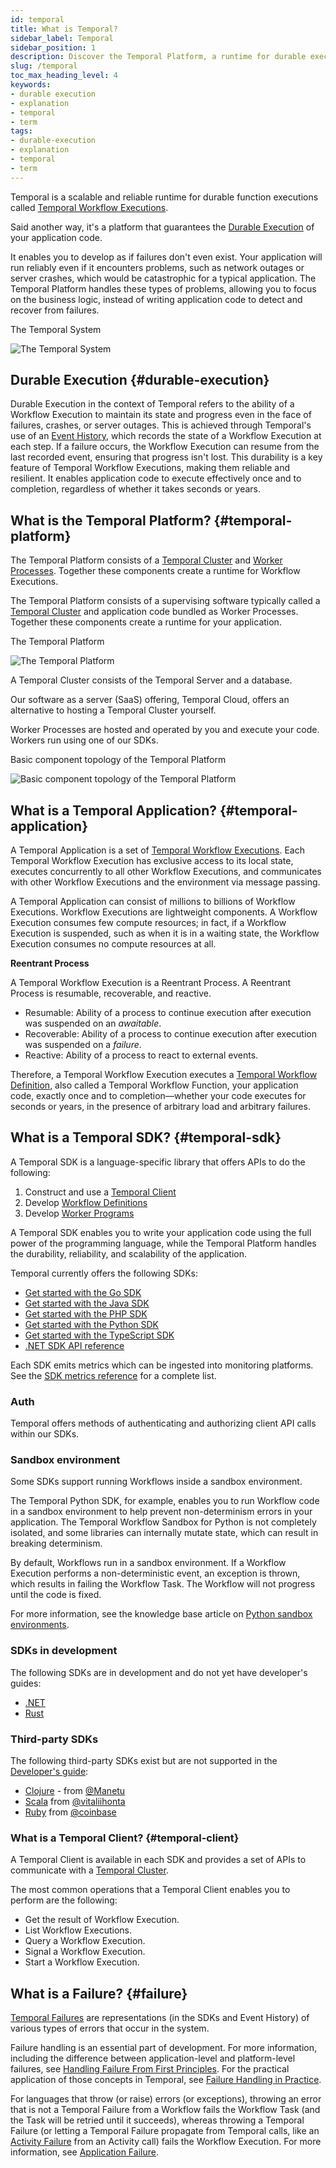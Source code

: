 ```yaml
---
id: temporal
title: What is Temporal?
sidebar_label: Temporal
sidebar_position: 1
description: Discover the Temporal Platform, a runtime for durable executions that consists of a Temporal Cluster and Worker Processes, plus SDKs in multiple languages.
slug: /temporal
toc_max_heading_level: 4
keywords:
- durable execution
- explanation
- temporal
- term
tags:
- durable-execution
- explanation
- temporal
- term
---
```


<!-- THIS FILE IS GENERATED. DO NOT EDIT THIS FILE DIRECTLY -->

Temporal is a scalable and reliable runtime for durable function executions called [Temporal Workflow Executions](/workflows#workflow-execution).

Said another way, it's a platform that guarantees the [Durable Execution](#durable-execution) of your application code.

It enables you to develop as if failures don't even exist.
Your application will run reliably even if it encounters problems, such as network outages or server crashes, which would be catastrophic for a typical application.
The Temporal Platform handles these types of problems, allowing you to focus on the business logic, instead of writing application code to detect and recover from failures.

<div class="tdiw"><div class="tditw"><p class="tdit">The Temporal System</p></div><div class="tdiiw"><img class="img_ev3q" src="/diagrams/temporal-system-simple.svg" alt="The Temporal System" /></div></div>

## Durable Execution {#durable-execution}

Durable Execution in the context of Temporal refers to the ability of a Workflow Execution to maintain its state and progress even in the face of failures, crashes, or server outages.
This is achieved through Temporal's use of an [Event History](/workflows#event-history), which records the state of a Workflow Execution at each step.
If a failure occurs, the Workflow Execution can resume from the last recorded event, ensuring that progress isn't lost.
This durability is a key feature of Temporal Workflow Executions, making them reliable and resilient.
It enables application code to execute effectively once and to completion, regardless of whether it takes seconds or years.

## What is the Temporal Platform? {#temporal-platform}

The Temporal Platform consists of a [Temporal Cluster](/clusters) and [Worker Processes](/workers#worker-process).
Together these components create a runtime for Workflow Executions.

The Temporal Platform consists of a supervising software typically called a [Temporal Cluster](/clusters) and application code bundled as Worker Processes.
Together these components create a runtime for your application.

<div class="tdiw"><div class="tditw"><p class="tdit">The Temporal Platform</p></div><div class="tdiiw"><img class="img_ev3q" src="/diagrams/temporal-platform-simple.svg" alt="The Temporal Platform" /></div></div>

A Temporal Cluster consists of the Temporal Server and a database.

Our software as a server (SaaS) offering, Temporal Cloud, offers an alternative to hosting a Temporal Cluster yourself.

Worker Processes are hosted and operated by you and execute your code. Workers run using one of our SDKs.

<div class="tdiw"><div class="tditw"><p class="tdit">Basic component topology of the Temporal Platform</p></div><div class="tdiiw"><img class="img_ev3q" src="/diagrams/temporal-platform-component-topology.svg" alt="Basic component topology of the Temporal Platform" /></div></div>

## What is a Temporal Application? {#temporal-application}

A Temporal Application is a set of [Temporal Workflow Executions](/workflows#workflow-execution).
Each Temporal Workflow Execution has exclusive access to its local state, executes concurrently to all other Workflow Executions, and communicates with other Workflow Executions and the environment via message passing.

A Temporal Application can consist of millions to billions of Workflow Executions.
Workflow Executions are lightweight components.
A Workflow Execution consumes few compute resources; in fact, if a Workflow Execution is suspended, such as when it is in a waiting state, the Workflow Execution consumes no compute resources at all.

**Reentrant Process**

A Temporal Workflow Execution is a Reentrant Process. A Reentrant Process is resumable, recoverable, and reactive.

- Resumable: Ability of a process to continue execution after execution was suspended on an _awaitable_.
- Recoverable: Ability of a process to continue execution after execution was suspended on a _failure_.
- Reactive: Ability of a process to react to external events.

Therefore, a Temporal Workflow Execution executes a [Temporal Workflow Definition](/workflows#workflow-definition), also called a Temporal Workflow Function, your application code, exactly once and to completion—whether your code executes for seconds or years, in the presence of arbitrary load and arbitrary failures.

## What is a Temporal SDK? {#temporal-sdk}

A Temporal SDK is a language-specific library that offers APIs to do the following:

1. Construct and use a [Temporal Client](#temporal-client)
2. Develop [Workflow Definitions](/workflows#workflow-definition)
3. Develop [Worker Programs](/workers#worker-program)

A Temporal SDK enables you to write your application code using the full power of the programming language, while the Temporal Platform handles the durability, reliability, and scalability of the application.

Temporal currently offers the following SDKs:

- [Get started with the Go SDK](/dev-guide/go/introduction)
- [Get started with the Java SDK](/dev-guide/java/introduction)
- [Get started with the PHP SDK](/dev-guide/php)
- [Get started with the Python SDK](/dev-guide/python/introduction)
- [Get started with the TypeScript SDK](/dev-guide/typescript/introduction)
- [.NET SDK API reference](https://dotnet.temporal.io/)

Each SDK emits metrics which can be ingested into monitoring platforms.
See the [SDK metrics reference](/references/sdk-metrics) for a complete list.

### Auth

Temporal offers methods of authenticating and authorizing client API calls within our SDKs.

### Sandbox environment

Some SDKs support running Workflows inside a sandbox environment.

The Temporal Python SDK, for example, enables you to run Workflow code in a sandbox environment to help prevent non-determinism errors in your application.
The Temporal Workflow Sandbox for Python is not completely isolated, and some libraries can internally mutate state, which can result in breaking determinism.

By default, Workflows run in a sandbox environment.
If a Workflow Execution performs a non-deterministic event, an exception is thrown, which results in failing the Workflow Task.
The Workflow will not progress until the code is fixed.

For more information, see the knowledge base article on [Python sandbox environments](/dev-guide/python/sandbox).

### SDKs in development

The following SDKs are in development and do not yet have developer's guides:

- [.NET](https://github.com/temporalio/sdk-dotnet)
- [Rust](https://github.com/temporalio/sdk-core)

### Third-party SDKs

The following third-party SDKs exist but are not supported in the [Developer's guide](/dev-guide):

- [Clojure](https://github.com/manetu/temporal-clojure-sdk) - from [@Manetu](https://github.com/manetu)
- [Scala](https://github.com/vitaliihonta/zio-temporal) from [@vitaliihonta](https://github.com/vitaliihonta)
- [Ruby](https://github.com/coinbase/temporal-ruby) from [@coinbase](https://github.com/coinbase)

### What is a Temporal Client? {#temporal-client}

A Temporal Client is available in each SDK and provides a set of APIs to communicate with a [Temporal Cluster](/clusters).

The most common operations that a Temporal Client enables you to perform are the following:

- Get the result of Workflow Execution.
- List Workflow Executions.
- Query a Workflow Execution.
- Signal a Workflow Execution.
- Start a Workflow Execution.

## What is a Failure? {#failure}

[Temporal Failures](/references/failures) are representations (in the SDKs and Event History) of various types of errors that occur in the system.

Failure handling is an essential part of development.
For more information, including the difference between application-level and platform-level failures, see [Handling Failure From First Principles](https://dominik-tornow.medium.com/handling-failures-from-first-principles-1ed976b1b869).
For the practical application of those concepts in Temporal, see [Failure Handling in Practice](https://temporal.io/blog/failure-handling-in-practice).

For languages that throw (or raise) errors (or exceptions), throwing an error that is not a Temporal Failure from a Workflow fails the Workflow Task (and the Task will be retried until it succeeds), whereas throwing a Temporal Failure (or letting a Temporal Failure propagate from Temporal calls, like an [Activity Failure](/references/failures#activity-failure) from an Activity call) fails the Workflow Execution.
For more information, see [Application Failure](/references/failures#application-failure).

